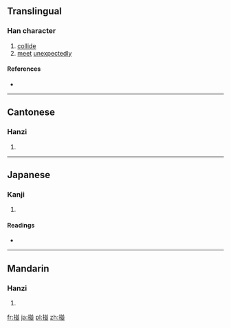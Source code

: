 ==Translingual==

===Han character===
{{Han char|rn=64|rad=手|as=08|sn=11|four=5801<sub>7</sub>|canj=手廿廿金 (QTTC)}}

# [[collide]]
# [[meet]] [[unexpected]]ly

====References====
* {{Han ref|kx=0440.190|dkj=12312|dj=0791.160|hdz=31923.110|uh=63BD|ud=25533|bh=D56B|bd=54635}}

----

==Cantonese==

===Hanzi===
{{yue-hanzi|jyut=|y=pung3}}

# {{defn|lang=yue|sort=手08}}

----

==Japanese==

===Kanji===
{{ja-kanji|grade=|rs=手08}}

# {{defn|lang=ja|sort=手08}}

====Readings====
* {{ja-readings|on=[[ほう]] (hō), [[ひょう]] (hyō)|kun=[[つく]] (tsuku), [[はえずみ]] (haezumi)}}

----

==Mandarin==

===Hanzi===
{{cmn-hanzi|pin=[[pèng]] ([[peng4]])|wg=p'eng<sup>4</sup>}}

# {{defn|lang=cmn|sort=手08}}

[[fr:掽]]
[[ja:掽]]
[[pl:掽]]
[[zh:掽]]